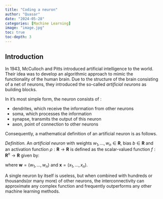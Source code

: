 ```yaml
---
title: "Coding a neuron"
author: "Quasar"
date: "2024-05-28"
categories: [Machine Learning]      
image: "image.jpg"
toc: true
toc-depth: 3
---
```


## Introduction

In 1943, McCulloch and Pitts introduced artificial intelligence to the world. Their idea was to develop an algorithmic approach to mimic the functionality of the human brain. Due to the structure of the brain consisting of a net of neurons, they introduced the so-called *artificial neurons* as building blocks.

 In it's most simple form, the neuron consists of :

- dendrites, which receive the information from other neurons
- soma, which processes the information
- synapse, transmits the output of this neuron
- axon, point of connection to other neurons

Consequently, a mathematical definition of an artificial neuron is as follows. 

*Definition.* An *artificial neuron* with weights $w_1,\ldots,w_n \in \mathbf{R}$, bias $b\in\mathbf{R}$ and an activation function $\rho:\mathbf{R} \to \mathbf{R}$ is defined as the scalar-valued function $f:\mathbf{R}^n \to \mathbf{R}$ given by:

\begin{align*}
f(x_1,\ldots,x_n) = \rho \left(\sum_{i=1}^{n}w_i x_i + b\right) = \rho(\mathbf{w}^T \mathbf{x}+b) \tag{1}
\end{align*}

where $\mathbf{w} = (w_1,\ldots,w_n)$ and $\mathbf{x}=(x_1,\ldots,x_n)$.

A single neuron by itself is useless, but when combined with hundreds or thousands(or many more) of other neurons, the interconnectivity can approximate any complex function and frequently outperforms any other machine learning methods.

